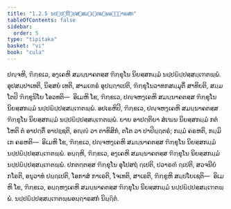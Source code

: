 ```yaml
---
title: "1.2.5 ນປ຺ປຏິປ຺ປສ຺ສມ຺ເຠຕພ຺ພອຏ຺ຐາຣສກ"
tableOfContents: false
sidebar:
  order: 5
type: "tipitaka"
basket: "vi"
book: "cula"
---
```



<DynamicBreadcrumb />

<Division number="18" book="cula">

<Paragraph number="103" book="cula">
ປຎ຺ຈຫິ, ຠິກ຺ຂເວ, ອງ຺ເຄຫິ ສມນ຺ນາຄຕສ຺ສ ຠິກ຺ຂຸໂນ ນິຍສ຺ສກມ຺ມໍ ນປ຺ປຏິປ຺ປສ຺ສມ຺ເຠຕພ຺ພໍ. ອຸປສມ຺ປາເທຕິ, ນິສ຺ສຍໍ ເທຕິ, ສາມເຓຣໍ ອຸປຏ຺ຐາເປຕິ, ຠິກ຺ຂຸໂນວາທກສມ຺ມຸຕິໍ ສາທິຍຕິ, ສມ຺ມໂຕປິ ຠິກ຺ຂຸນິໂຍ ໂອວທຕິ—  ອິເມຫິ ໂຂ, ຠິກ຺ຂເວ, ປຎ຺ຈຫງ຺ເຄຫິ ສມນ຺ນາຄຕສ຺ສ ຠິກ຺ຂຸໂນ ນິຍສ຺ສກມ຺ມໍ ນປ຺ປຏິປ຺ປສ຺ສມ຺ເຠຕພ຺ພໍ.
</Paragraph>

<Paragraph number="104" book="cula">
ອປເຣຫິປິ, ຠິກ຺ຂເວ, ປຎ຺ຈຫງ຺ເຄຫິ ສມນ຺ນາຄຕສ຺ສ ຠິກ຺ຂຸໂນ ນິຍສ຺ສກມ຺ມໍ ນປ຺ປຏິປ຺ປສ຺ສມ຺ເຠຕພ຺ພໍ. ຍາຍ ອາປຕ຺ຕິຍາ ສໍເຆນ ນິຍສ຺ສກມ຺ມໍ ກຕໍ ໂຫຕິ ຕໍ ອາປຕ຺ຕິໍ ອາປຊ຺ຊຕິ, ອຎ຺ຎໍ ວາ ຕາທິສິກໍ, ຕໂຕ ວາ ປາປິຏ຺ຐຕຣໍ; ກມ຺ມໍ ຄຣຫຕິ, ກມ຺ມິເກ ຄຣຫຕິ—  ອິເມຫິ ໂຂ, ຠິກ຺ຂເວ, ປຎ຺ຈຫງ຺ເຄຫິ ສມນ຺ນາຄຕສ຺ສ ຠິກ຺ຂຸໂນ ນິຍສ຺ສກມ຺ມໍ ນປ຺ປຏິປ຺ປສ຺ສມ຺ເຠຕພ຺ພໍ.
</Paragraph>

<Paragraph number="105" book="cula">
ອຏ຺ຐຫິ, ຠິກ຺ຂເວ, ອງ຺ເຄຫິ ສມນ຺ນາຄຕສ຺ສ ຠິກ຺ຂຸໂນ ນິຍສ຺ສກມ຺ມໍ ນປ຺ປຏິປ຺ປສ຺ສມ຺ເຠຕພ຺ພໍ. ປກຕຕ຺ຕສ຺ສ ຠິກ຺ຂຸໂນ ອຸໂປສຖໍ ຐເປຕິ, ປວາຣຓໍ ຐເປຕິ, ສວຈນີຍໍ ກໂຣຕິ, ອນຸວາທໍ ປຏ຺ຐເປຕິ, ໂອກາສໍ ກາເຣຕິ, ໂຈເທຕິ, ສາເຣຕິ, ຠິກ຺ຂູຫິ ສມ຺ປໂຍເຊຕິ—  ອິເມຫິ ໂຂ, ຠິກ຺ຂເວ, ອຏ຺ຐຫງ຺ເຄຫິ ສມນ຺ນາຄຕສ຺ສ ຠິກ຺ຂຸໂນ ນິຍສ຺ສກມ຺ມໍ ນປ຺ປຏິປ຺ປສ຺ສມ຺ເຠຕພ຺ພໍ.

</Paragraph>
</Division>

<Paragraph number="106" type="center" book="cula">
ນປ຺ປຏິປ຺ປສ຺ສມ຺ເຠຕພ຺ພອຏ຺ຐາຣສກໍ ນິຏ຺ຐິຕໍ.
</Paragraph>